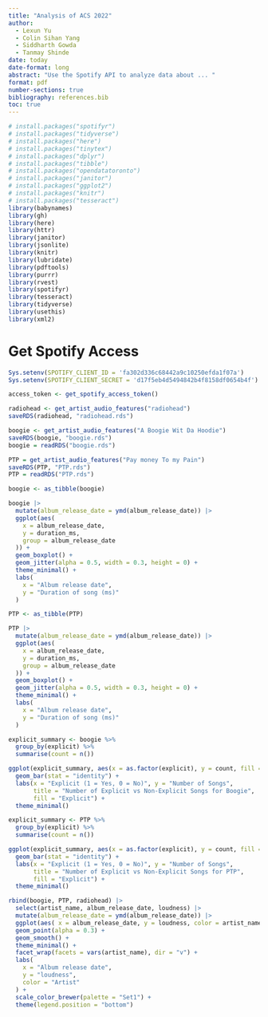 ```yaml
---
title: "Analysis of ACS 2022"
author: 
  - Lexun Yu
  - Colin Sihan Yang
  - Siddharth Gowda
  - Tanmay Shinde
date: today
date-format: long
abstract: "Use the Spotify API to analyze data about ... "
format: pdf
number-sections: true
bibliography: references.bib
toc: true
---
```



```r
# install.packages("spotifyr")
# install.packages("tidyverse")
# install.packages("here")
# install.packages("tinytex")
# install.packages("dplyr")
# install.packages("tibble")
# install.packages("opendatatoronto")
# install.packages("janitor")
# install.packages("ggplot2")
# install.packages("knitr")
# install.packages("tesseract")
library(babynames)
library(gh)
library(here)
library(httr)
library(janitor)
library(jsonlite)
library(knitr)
library(lubridate)
library(pdftools)
library(purrr)
library(rvest)
library(spotifyr)
library(tesseract)
library(tidyverse)
library(usethis)
library(xml2)
```

# Get Spotify Access
```r
Sys.setenv(SPOTIFY_CLIENT_ID = 'fa302d336c68442a9c10250efda1f07a')
Sys.setenv(SPOTIFY_CLIENT_SECRET = 'd17f5eb4d5494842b4f8158df0654b4f')

access_token <- get_spotify_access_token()
```

```r
radiohead <- get_artist_audio_features("radiohead")
saveRDS(radiohead, "radiohead.rds")
```

```r
boogie <- get_artist_audio_features("A Boogie Wit Da Hoodie")
saveRDS(boogie, "boogie.rds")
boogie = readRDS("boogie.rds")
```

```r
PTP = get_artist_audio_features("Pay money To my Pain")
saveRDS(PTP, "PTP.rds")
PTP = readRDS("PTP.rds")
```

```r

boogie <- as_tibble(boogie)

boogie |>
  mutate(album_release_date = ymd(album_release_date)) |>
  ggplot(aes(
    x = album_release_date,
    y = duration_ms,
    group = album_release_date
  )) +
  geom_boxplot() +
  geom_jitter(alpha = 0.5, width = 0.3, height = 0) +
  theme_minimal() +
  labs(
    x = "Album release date",
    y = "Duration of song (ms)"
  )

```

```r
PTP <- as_tibble(PTP)

PTP |>
  mutate(album_release_date = ymd(album_release_date)) |>
  ggplot(aes(
    x = album_release_date,
    y = duration_ms,
    group = album_release_date
  )) +
  geom_boxplot() +
  geom_jitter(alpha = 0.5, width = 0.3, height = 0) +
  theme_minimal() +
  labs(
    x = "Album release date",
    y = "Duration of song (ms)"
  )
```

```r
explicit_summary <- boogie %>%
  group_by(explicit) %>%
  summarise(count = n())

ggplot(explicit_summary, aes(x = as.factor(explicit), y = count, fill = as.factor(explicit))) +
  geom_bar(stat = "identity") +
  labs(x = "Explicit (1 = Yes, 0 = No)", y = "Number of Songs", 
       title = "Number of Explicit vs Non-Explicit Songs for Boogie",
       fill = "Explicit") +
  theme_minimal()
```

```r
explicit_summary <- PTP %>%
  group_by(explicit) %>%
  summarise(count = n())

ggplot(explicit_summary, aes(x = as.factor(explicit), y = count, fill = as.factor(explicit))) +
  geom_bar(stat = "identity") +
  labs(x = "Explicit (1 = Yes, 0 = No)", y = "Number of Songs", 
       title = "Number of Explicit vs Non-Explicit Songs for PTP",
       fill = "Explicit") +
  theme_minimal()
```

```r
rbind(boogie, PTP, radiohead) |>
  select(artist_name, album_release_date, loudness) |>
  mutate(album_release_date = ymd(album_release_date)) |> 
  ggplot(aes( x = album_release_date, y = loudness, color = artist_name)) +
  geom_point(alpha = 0.3) +
  geom_smooth() +
  theme_minimal() +
  facet_wrap(facets = vars(artist_name), dir = "v") +
  labs(
    x = "Album release date",
    y = "loudness",
    color = "Artist"
  ) +
  scale_color_brewer(palette = "Set1") +
  theme(legend.position = "bottom")
```